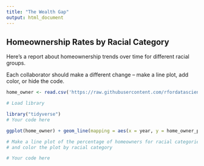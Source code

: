```yaml
---
title: "The Wealth Gap"
output: html_document
---
```


## Homeownership Rates by Racial Category

Here's a report about homeownership trends over time for different racial groups.

Each collaborator should make a different change -- make a line plot, add color, or hide the code.

```r
home_owner <- read.csv('https://raw.githubusercontent.com/rfordatascience/tidytuesday/master/data/2021/2021-02-09/home_owner.csv')

# Load library

library("tidyverse")
# Your code here

ggplot(home_owner) + geom_line(mapping = aes(x = year, y = home_owner_pct,color=race))

# Make a line plot of the percentage of homeowners for racial categories over time
# and color the plot by racial category

# Your code here
```
